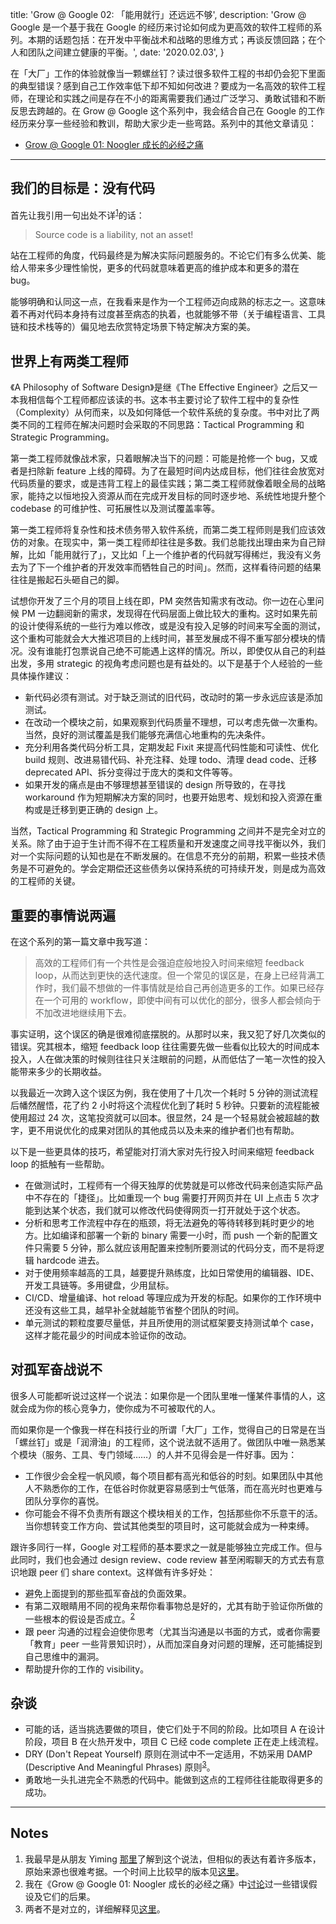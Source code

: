   title: 'Grow @ Google 02: 「能用就行」还远远不够',
  description: 'Grow @ Google 是一个基于我在 Google 的经历来讨论如何成为更高效的软件工程师的系列。本期的话题包括：在开发中平衡战术和战略的思维方式；再谈反馈回路；在个人和团队之间建立健康的平衡。',
  date: '2020.02.03',
}

在「大厂」工作的体验就像当一颗螺丝钉？读过很多软件工程的书却仍会犯下里面的典型错误？感到自己工作效率低下却不知如何改进？要成为一名高效的软件工程师，在理论和实践之间是存在不小的距离需要我们通过广泛学习、勇敢试错和不断反思去跨越的。在 Grow @ Google 这个系列中，我会结合自己在 Google 的工作经历来分享一些经验和教训，帮助大家少走一些弯路。系列中的其他文章请见：

- [Grow @ Google 01: Noogler 成长的必经之痛](/posts/noogler-learning-effective-engineer)

---

## 我们的目标是：没有代码

首先让我引用一句出处不详<sup>[1](#notes)</sup>的话：

> Source code is a liability, not an asset!

站在工程师的角度，代码最终是为解决实际问题服务的。不论它们有多么优美、能给人带来多少理性愉悦，更多的代码就意味着更高的维护成本和更多的潜在 bug。

能够明确和认同这一点，在我看来是作为一个工程师迈向成熟的标志之一。这意味着不再对代码本身持有过度甚至病态的执着，也就能够不带（关于编程语言、工具链和技术栈等的）偏见地去欣赏特定场景下特定解决方案的美。

## 世界上有两类工程师

《A Philosophy of Software Design》是继《The Effective Engineer》之后又一本我相信每个工程师都应该读的书。这本书主要讨论了软件工程中的复杂性（Complexity）从何而来，以及如何降低一个软件系统的复杂度。书中对比了两类不同的工程师在解决问题时会采取的不同思路：Tactical Programming 和 Strategic Programming。

第一类工程师就像战术家，只着眼解决当下的问题：可能是抢修一个 bug，又或者是扫除新 feature 上线的障碍。为了在最短时间内达成目标，他们往往会放宽对代码质量的要求，或是违背工程上的最佳实践；第二类工程师就像着眼全局的战略家，能持之以恒地投入资源从而在完成开发目标的同时逐步地、系统性地提升整个 codebase 的可维护性、可拓展性以及测试覆盖率等。

第一类工程师将复杂性和技术债务带入软件系统，而第二类工程师则是我们应该效仿的对象。在现实中，第一类工程师却往往是多数。我们总能找出理由来为自己辩解，比如「能用就行了」，又比如「上一个维护者的代码就写得稀烂，我没有义务去为了下一个维护者的开发效率而牺牲自己的时间」。然而，这样看待问题的结果往往是搬起石头砸自己的脚。

试想你开发了三个月的项目上线在即，PM 突然告知需求有改动。你一边在心里问候 PM 一边翻阅新的需求，发现得在代码层面上做比较大的重构。这时如果先前的设计使得系统的一些行为难以修改，或是没有投入足够的时间来写全面的测试，这个重构可能就会大大推迟项目的上线时间，甚至发展成不得不重写部分模块的情况。没有谁能打包票说自己绝不可能遇上这样的情况。所以，即使仅从自己的利益出发，多用 strategic 的视角考虑问题也是有益处的。以下是基于个人经验的一些具体操作建议：

- 新代码必须有测试。对于缺乏测试的旧代码，改动时的第一步永远应该是添加测试。
- 在改动一个模块之前，如果观察到代码质量不理想，可以考虑先做一次重构。当然，良好的测试覆盖是我们能够充满信心地重构的先决条件。
- 充分利用各类代码分析工具，定期发起 Fixit 来提高代码性能和可读性、优化 build 规则、改进易错代码、补充注释、处理 todo、清理 dead code、迁移 deprecated API、拆分变得过于庞大的类和文件等等。
- 如果开发的痛点是由不够理想甚至错误的 design 所导致的，在寻找 workaround 作为短期解决方案的同时，也要开始思考、规划和投入资源在重构或是迁移到更正确的 design 上。

当然，Tactical Programming 和 Strategic Programming 之间并不是完全对立的关系。除了由于迫于生计而不得不在工程质量和开发速度之间寻找平衡以外，我们对一个实际问题的认知也是在不断发展的。在信息不充分的前期，积累一些技术债务是不可避免的。学会定期偿还这些债务以保持系统的可持续开发，则是成为高效的工程师的关键。

## 重要的事情说两遍

在这个系列的第一篇文章中我写道：

> 高效的工程师们有一个共性是会强迫症般地投入时间来缩短 feedback loop，从而达到更快的迭代速度。但一个常见的误区是，在身上已经背满工作时，我们最不想做的一件事情就是给自己再创造更多的工作。如果已经存在一个可用的 workflow，即使中间有可以优化的部分，很多人都会倾向于不加改进地继续用下去。

事实证明，这个误区的确是很难彻底摆脱的。从那时以来，我又犯了好几次类似的错误。究其根本，缩短 feedback loop 往往需要先做一些看似比较大的时间成本投入，人在做决策的时候则往往只关注眼前的问题，从而低估了一笔一次性的投入能带来多少的长期收益。

以我最近一次跨入这个误区为例，我在使用了十几次一个耗时 5 分钟的测试流程后幡然醒悟，花了约 2 小时将这个流程优化到了耗时 5 秒钟。只要新的流程能被使用超过 24 次，这笔投资就可以回本。很显然，24 是一个轻易就会被超越的数字，更不用说优化的成果对团队的其他成员以及未来的维护者们也有帮助。

以下是一些更具体的技巧，希望能对打消大家对先行投入时间来缩短 feedback loop 的抵触有一些帮助。

- 在做测试时，工程师有一个得天独厚的优势就是可以修改代码来创造实际产品中不存在的「捷径」。比如重现一个 bug 需要打开网页并在 UI 上点击 5 次才能到达某个状态，我们就可以修改代码使得网页一打开就处于这个状态。
- 分析和思考工作流程中存在的瓶颈，将无法避免的等待转移到耗时更少的地方。比如编译和部署一个新的 binary 需要一小时，而 push 一个新的配置文件只需要 5 分钟，那么就应该用配置来控制所要测试的代码分支，而不是将逻辑 hardcode 进去。
- 对于使用频率越高的工具，越要提升熟练度，比如日常使用的编辑器、IDE、开发工具链等。多用键盘，少用鼠标。
- CI/CD、增量编译、hot reload 等理应成为开发的标配。如果你的工作环境中还没有这些工具，越早补全就越能节省整个团队的时间。
- 单元测试的颗粒度要尽量低，并且所使用的测试框架要支持测试单个 case，这样才能花最少的时间成本验证你的改动。

## 对孤军奋战说不

很多人可能都听说过这样一个说法：如果你是一个团队里唯一懂某件事情的人，这就会成为你的核心竞争力，使你成为不可被取代的人。

而如果你是一个像我一样在科技行业的所谓「大厂」工作，觉得自己的日常是在当「螺丝钉」或是「润滑油」的工程师，这个说法就不适用了。做团队中唯一熟悉某个模块（服务、工具、专门领域……）的人并不见得会是一件好事。因为：

- 工作很少会全程一帆风顺，每个项目都有高光和低谷的时刻。如果团队中其他人不熟悉你的工作，在低谷时你就更容易感到士气低落，而在高光时也更难与团队分享你的喜悦。
- 你可能会不得不负责所有跟这个模块相关的工作，包括那些你不乐意干的活。当你想转变工作方向、尝试其他类型的项目时，这可能就会成为一种束缚。

跟许多同行一样，Google 对工程师的基本要求之一就是能够独立完成工作。但与此同时，我们也会通过 design review、code review 甚至闲暇聊天的方式去有意识地跟 peer 们 share context。这样做有许多好处：

- 避免上面提到的那些孤军奋战的负面效果。
- 有第二双眼睛用不同的视角来帮你看事物总是好的，尤其有助于验证你所做的一些根本的假设是否成立。<sup>[2](#notes)</sup>
- 跟 peer 沟通的过程会迫使你思考（尤其当沟通是以书面的方式，或者你需要「教育」peer 一些背景知识时），从而加深自身对问题的理解，还可能捕捉到自己思维中的漏洞。
- 帮助提升你的工作的 visibility。

## 杂谈

- 可能的话，适当挑选要做的项目，使它们处于不同的阶段。比如项目 A 在设计阶段，项目 B 在火热开发中，项目 C 已经 code complete 正在走上线流程。
- DRY (Don't Repeat Yourself) 原则在测试中不一定适用，不妨采用 DAMP (Descriptive And Meaningful Phrases) 原则<sup>[3](#notes)</sup>。
- 勇敢地一头扎进完全不熟悉的代码中。能做到这点的工程师往往能取得更多的成功。

---

## Notes

1. 我最早是从朋友 Yiming [那里](https://yiming.dev/clipping/2018/12/24/no_code_is_better_than_no-code/)了解到这个说法，但相似的表达有着许多版本，原始来源也很难考据。一个时间上比较早的版本见[这里](https://saintgimp.org/2009/03/11/source-code-is-a-liability-not-an-asset/)。
2. 我在《Grow @ Google 01: Noogler 成长的必经之痛》中[讨论](https://linghao.io/posts/noogler-learning-effective-engineer#beware-of-wrong-assumptions)过一些错误假设及它们的后果。
3. 两者不是对立的，详细解释见[这里](https://stackoverflow.com/questions/6453235/what-does-damp-not-dry-mean-when-talking-about-unit-tests/11837973#11837973)。